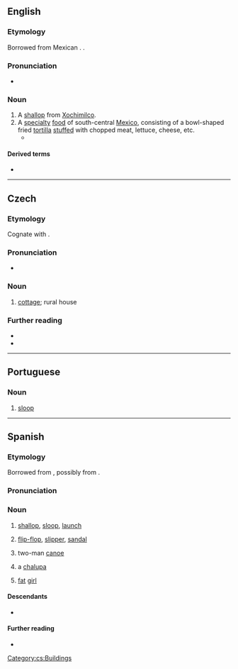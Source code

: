 {{also|chałupa|Chalupa|Chałupa}}
==English==
{{wikipedia}}

===Etymology===
Borrowed from Mexican {{bor|en|es|chalupa}}. {{doublet|en|shallop}}.

===Pronunciation===
* {{a|GA}} {{IPA|en|/tʃəˈluːpə/}}

===Noun===
{{en-noun}}

# A [[shallop]] from [[Xochimilco]].
# A [[specialty]] [[food]] of south-central [[Mexico]], consisting of a bowl-shaped fried [[tortilla]] [[stuffed]] with chopped meat, lettuce, cheese, etc.
#* {{quote-journal|en|date=December 6, 2021|work=The Infatuation|title=NYC’s Best New Dishes Of 2021|author= Hannah Albertine, Nikko Duren, & Carlo Mantuano |volume=|number=|passage=The tortillas for the '''chalupas''' are cooked in pork lard on a charcoal-fired comal, and they get doused with salsa, shredded pork, and onions. }}

====Derived terms====
* {{l|en|quesalupa}}

----

==Czech==
{{wikipedia|lang=cs}}

===Etymology===
Cognate with {{cog|pl|chałupa}}.

===Pronunciation===
* {{cs-IPA}}

===Noun===
{{cs-noun|g=f}}

# [[cottage]]; rural house

===Further reading===
* {{R:PSJC}}
* {{R:SSJC}}

[[Category:cs:Buildings]]

----

==Portuguese==

===Noun===
{{pt-noun|f}}

# {{lb|pt|nautical}} [[sloop]] {{gloss|single-masted sailboat}}

----

==Spanish==
{{wikipedia|lang=es}}

===Etymology===
Borrowed from {{bor|es|fr|chaloupe}}, possibly from {{der|es|nl|sloep}}.

===Pronunciation===
{{es-IPA}}

===Noun===
{{es-noun|f}}

# {{lb|es|nautical}} [[shallop]], [[sloop]], [[launch]] {{gloss|a kind of longboat}}
# {{lb|es|Chile}} [[flip-flop]], [[slipper]], [[sandal]]
# {{lb|es|Mexico}} two-man [[canoe]]
# {{lb|es|Mexico}} a [[#English|chalupa]] {{gloss|bowl-shaped fried [[tortilla]] [[stuffed]] with chopped meat, lettuce, cheese, etc.}}
# {{lb|es|Mexico|slang}} [[fat]] [[girl]]

====Descendants====
* {{desc|en|chalupa|bor=1}}

====Further reading====
* {{R:DRAE}}

{{C|es|Watercraft}}